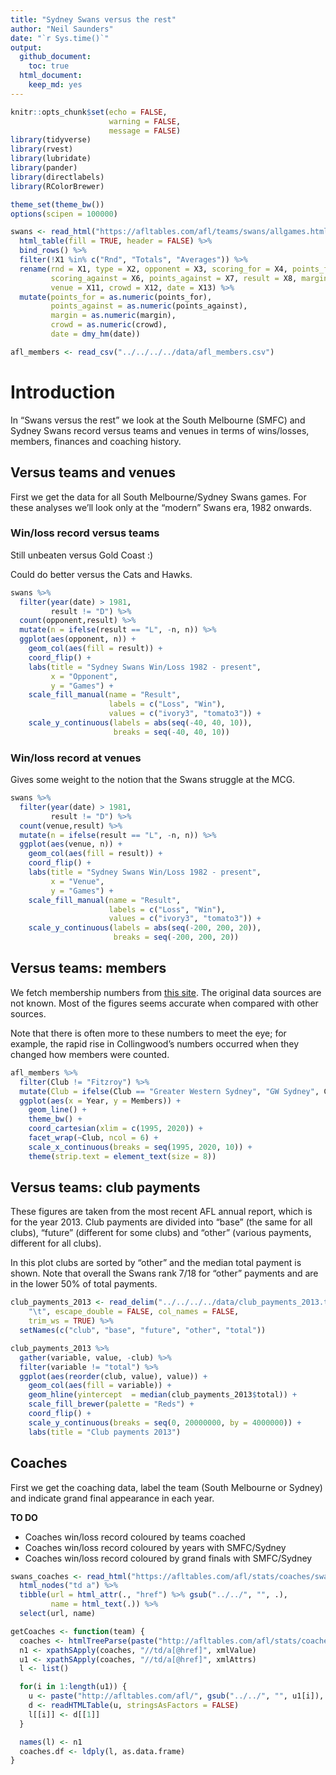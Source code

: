 ```yaml
---
title: "Sydney Swans versus the rest"
author: "Neil Saunders"
date: "`r Sys.time()`"
output:
  github_document:
    toc: true
  html_document: 
    keep_md: yes
---
```


```r
knitr::opts_chunk$set(echo = FALSE,
                      warning = FALSE,
                      message = FALSE)
library(tidyverse)
library(rvest)
library(lubridate)
library(pander)
library(directlabels)
library(RColorBrewer)

theme_set(theme_bw())
options(scipen = 100000)

swans <- read_html("https://afltables.com/afl/teams/swans/allgames.html") %>% 
  html_table(fill = TRUE, header = FALSE) %>% 
  bind_rows() %>% 
  filter(!X1 %in% c("Rnd", "Totals", "Averages")) %>%
  rename(rnd = X1, type = X2, opponent = X3, scoring_for = X4, points_for = X5, 
         scoring_against = X6, points_against = X7, result = X8, margin = X9, wdl = X10, 
         venue = X11, crowd = X12, date = X13) %>% 
  mutate(points_for = as.numeric(points_for), 
         points_against = as.numeric(points_against), 
         margin = as.numeric(margin), 
         crowd = as.numeric(crowd), 
         date = dmy_hm(date))

afl_members <- read_csv("../../../../data/afl_members.csv")
```

# Introduction
In "Swans versus the rest" we look at the South Melbourne (SMFC) and Sydney Swans record versus teams and venues in terms of wins/losses, members, finances and coaching history.

## Versus teams and venues
First we get the data for all South Melbourne/Sydney Swans games. For these analyses we'll look only at the "modern" Swans era, 1982 onwards.


### Win/loss record versus teams
Still unbeaten versus Gold Coast :)

Could do better versus the Cats and Hawks.

```r
swans %>%
  filter(year(date) > 1981,
         result != "D") %>%
  count(opponent,result) %>%
  mutate(n = ifelse(result == "L", -n, n)) %>%
  ggplot(aes(opponent, n)) +
    geom_col(aes(fill = result)) +
    coord_flip() +
    labs(title = "Sydney Swans Win/Loss 1982 - present", 
         x = "Opponent", 
         y = "Games") + 
    scale_fill_manual(name = "Result", 
                      labels = c("Loss", "Win"), 
                      values = c("ivory3", "tomato3")) + 
    scale_y_continuous(labels = abs(seq(-40, 40, 10)), 
                       breaks = seq(-40, 40, 10))
```

### Win/loss record at venues
Gives some weight to the notion that the Swans struggle at the MCG.

```r
swans %>%
  filter(year(date) > 1981,
         result != "D") %>%
  count(venue,result) %>%
  mutate(n = ifelse(result == "L", -n, n)) %>%
  ggplot(aes(venue, n)) +
    geom_col(aes(fill = result)) +
    coord_flip() +
    labs(title = "Sydney Swans Win/Loss 1982 - present", 
         x = "Venue", 
         y = "Games") + 
    scale_fill_manual(name = "Result", 
                      labels = c("Loss", "Win"), 
                      values = c("ivory3", "tomato3")) + 
    scale_y_continuous(labels = abs(seq(-200, 200, 20)), 
                       breaks = seq(-200, 200, 20))
```

## Versus teams: members
We fetch membership numbers from [this site](http://www.footyindustry.com/?page_id=226). The original data sources are not known. Most of the figures seems accurate when compared with other sources.

Note that there is often more to these numbers to meet the eye; for example, the rapid rise in Collingwood's numbers occurred when they changed how members were counted.

```r
afl_members %>% 
  filter(Club != "Fitzroy") %>% 
  mutate(Club = ifelse(Club == "Greater Western Sydney", "GW Sydney", Club)) %>% 
  ggplot(aes(x = Year, y = Members)) + 
    geom_line() +
    theme_bw() + 
    coord_cartesian(xlim = c(1995, 2020)) + 
    facet_wrap(~Club, ncol = 6) + 
    scale_x_continuous(breaks = seq(1995, 2020, 10)) + 
    theme(strip.text = element_text(size = 8))
```

## Versus teams: club payments
These figures are taken from the most recent AFL annual report, which is for the year 2013. Club payments are divided into "base" (the same for all clubs), "future" (different for some clubs) and "other" (various payments, different for all clubs).

In this plot clubs are sorted by "other" and the median total payment is shown. Note that overall the Swans rank 7/18 for "other" payments and are in the lower 50% of total payments.

```r
club_payments_2013 <- read_delim("../../../../data/club_payments_2013.tsv", 
    "\t", escape_double = FALSE, col_names = FALSE, 
    trim_ws = TRUE) %>%
  setNames(c("club", "base", "future", "other", "total"))

club_payments_2013 %>%
  gather(variable, value, -club) %>%
  filter(variable != "total") %>%
  ggplot(aes(reorder(club, value), value)) + 
    geom_col(aes(fill = variable)) + 
    geom_hline(yintercept  = median(club_payments_2013$total)) +
    scale_fill_brewer(palette = "Reds") +
    coord_flip() + 
    scale_y_continuous(breaks = seq(0, 20000000, by = 4000000)) +
    labs(title = "Club payments 2013")
```

## Coaches
First we get the coaching data, label the team (South Melbourne or Sydney) and indicate grand final appearance in each year.

**TO DO**

- Coaches win/loss record coloured by teams coached
- Coaches win/loss record coloured by years with SMFC/Sydney
- Coaches win/loss record coloured by grand finals with SMFC/Sydney

```r
swans_coaches <- read_html("https://afltables.com/afl/stats/coaches/swans.html") %>%
  html_nodes("td a") %>%
  tibble(url = html_attr(., "href") %>% gsub("../../", "", .),
         name = html_text(.)) %>%
  select(url, name)

getCoaches <- function(team) {
  coaches <- htmlTreeParse(paste("http://afltables.com/afl/stats/coaches/", team, ".html", sep = ""), useInternalNodes = TRUE)
  n1 <- xpathSApply(coaches, "//td/a[@href]", xmlValue)
  u1 <- xpathSApply(coaches, "//td/a[@href]", xmlAttrs)
  l <- list()

  for(i in 1:length(u1)) {
    u <- paste("http://afltables.com/afl/", gsub("../../", "", u1[i]), sep = "")
    d <- readHTMLTable(u, stringsAsFactors = FALSE)
    l[[i]] <- d[[1]]
  }

  names(l) <- n1
  coaches.df <- ldply(l, as.data.frame)
}
```
